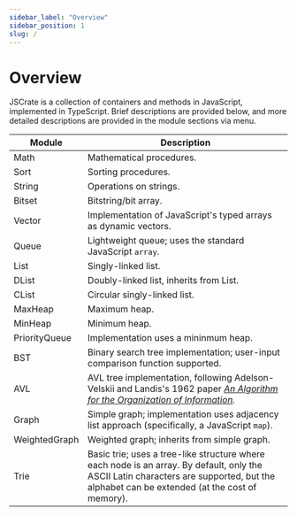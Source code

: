 ```yaml
---
sidebar_label: "Overview"
sidebar_position: 1
slug: /
---
```


# Overview

JSCrate is a collection of containers and methods in JavaScript, implemented in TypeScript. Brief descriptions are provided below, and more detailed descriptions are provided in the module sections via menu. 


| Module        | Description                                                                                                                                                                              |
| ------------- | ---------------------------------------------------------------------------------------------------------------------------------------------------------------------------------------- |
| Math          | Mathematical procedures.                                                                                                                                                                 |
| Sort          | Sorting procedures.                                                                                                                                                                      |
| String        | Operations on strings.                                                                                                                                                                   |
| Bitset        | Bitstring/bit array.                                                                                                                                                                     |
| Vector        | Implementation of JavaScript's typed arrays as dynamic vectors.                                                                                                                          |
| Queue         | Lightweight queue; uses the standard JavaScript `array`.                                                                                                                                 |
| List          | Singly-linked list.                                                                                                                                                                      |
| DList         | Doubly-linked list, inherits from List.                                                                                                                                                  |
| CList         | Circular singly-linked list.                                                                                                                                                             |
| MaxHeap       | Maximum heap.                                                                                                                                                                            |
| MinHeap       | Minimum heap.                                                                                                                                                                            |
| PriorityQueue | Implementation uses a mininmum heap.                                                                                                                                                     |
| BST           | Binary search tree implementation; user-input comparison function supported.                                                                                                             |
| AVL           | AVL tree implementation, following Adelson-Velskii and Landis's 1962 paper _[An Algorithm for the Organization of Information](https://zhjwpku.com/assets/pdf/AED2-10-avl-paper.pdf)._   |
| Graph         | Simple graph; implementation uses adjacency list approach (specifically, a JavaScript `map`).                                                                                            |
| WeightedGraph | Weighted graph; inherits from simple graph.                                                                                                                                              |
| Trie          | Basic trie; uses a tree-like structure where each node is an array. By default, only the ASCII Latin characters are supported, but the alphabet can be extended (at the cost of memory). |